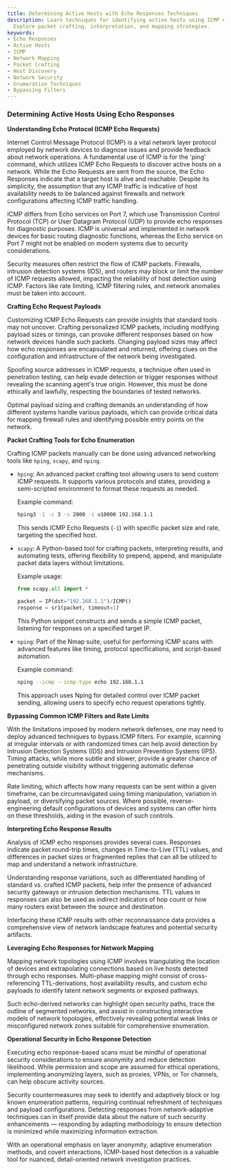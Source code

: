 ```yaml
---
title: Determining Active Hosts with Echo Responses Techniques
description: Learn techniques for identifying active hosts using ICMP echo responses.
  Explore packet crafting, interpretation, and mapping strategies.
keywords:
- Echo Responses
- Active Hosts
- ICMP
- Network Mapping
- Packet Crafting
- Host Discovery
- Network Security
- Enumeration Techniques
- Bypassing Filters
---
```


### Determining Active Hosts Using Echo Responses

**Understanding Echo Protocol (ICMP Echo Requests)**

Internet Control Message Protocol (ICMP) is a vital network layer protocol employed by network devices to diagnose issues and provide feedback about network operations. A fundamental use of ICMP is for the 'ping' command, which utilizes ICMP Echo Requests to discover active hosts on a network. While the Echo Requests are sent from the source, the Echo Responses indicate that a target host is alive and reachable. Despite its simplicity, the assumption that any ICMP traffic is indicative of host availability needs to be balanced against firewalls and network configurations affecting ICMP traffic handling.

ICMP differs from Echo services on Port 7, which use Transmission Control Protocol (TCP) or User Datagram Protocol (UDP) to provide echo responses for diagnostic purposes. ICMP is universal and implemented in network devices for basic routing diagnostic functions, whereas the Echo service on Port 7 might not be enabled on modern systems due to security considerations.

Security measures often restrict the flow of ICMP packets. Firewalls, intrusion detection systems (IDS), and routers may block or limit the number of ICMP requests allowed, impacting the reliability of host detection using ICMP. Factors like rate limiting, ICMP filtering rules, and network anomalies must be taken into account.

**Crafting Echo Request Payloads**

Customizing ICMP Echo Requests can provide insights that standard tools may not uncover. Crafting personalized ICMP packets, including modifying payload sizes or timings, can provoke different responses based on how network devices handle such packets. Changing payload sizes may affect how echo responses are encapsulated and returned, offering clues on the configuration and infrastructure of the network being investigated.

Spoofing source addresses in ICMP requests, a technique often used in penetration testing, can help evade detection or trigger responses without revealing the scanning agent's true origin. However, this must be done ethically and lawfully, respecting the boundaries of tested networks.

Optimal payload sizing and crafting demands an understanding of how different systems handle various payloads, which can provide critical data for mapping firewall rules and identifying possible entry points on the network.

**Packet Crafting Tools for Echo Enumeration**

Crafting ICMP packets manually can be done using advanced networking tools like `hping`, `scapy`, and `nping`.

- `hping`: An advanced packet crafting tool allowing users to send custom ICMP requests. It supports various protocols and states, providing a semi-scripted environment to format these requests as needed.
  
  Example command: 
  ```bash
  hping3 -1 -c 3 -s 2000 -i u10000 192.168.1.1
  ```
  This sends ICMP Echo Requests (`-1`) with specific packet size and rate, targeting the specified host.
  
- `scapy`: A Python-based tool for crafting packets, interpreting results, and automating tests, offering flexibility to prepend, append, and manipulate packet data layers without limitations.

  Example usage:
  ```python
  from scapy.all import *
  
  packet = IP(dst="192.168.1.1")/ICMP()
  response = sr1(packet, timeout=1)
  ```
  This Python snippet constructs and sends a simple ICMP packet, listening for responses on a specified target IP.

- `nping`: Part of the Nmap suite, useful for performing ICMP scans with advanced features like timing, protocol specifications, and script-based automation.
  
  Example command:
  ```bash
  nping --icmp --icmp-type echo 192.168.1.1
  ```
  This approach uses Nping for detailed control over ICMP packet sending, allowing users to specify echo request operations tightly.

**Bypassing Common ICMP Filters and Rate Limits**

With the limitations imposed by modern network defenses, one may need to deploy advanced techniques to bypass ICMP filters. For example, scanning at irregular intervals or with randomized times can help avoid detection by Intrusion Detection Systems (IDS) and Intrusion Prevention Systems (IPS). Timing attacks, while more subtle and slower, provide a greater chance of penetrating outside visibility without triggering automatic defense mechanisms.

Rate limiting, which affects how many requests can be sent within a given timeframe, can be circumnavigated using timing manipulation, variation in payload, or diversifying packet sources. Where possible, reverse-engineering default configurations of devices and systems can offer hints on these thresholds, aiding in the evasion of such controls.

**Interpreting Echo Response Results**

Analysis of ICMP echo responses provides several cues. Responses indicate packet round-trip times, changes in Time-to-Live (TTL) values, and differences in packet sizes or fragmented replies that can all be utilized to map and understand a network infrastructure.

Understanding response variations, such as differentiated handling of standard vs. crafted ICMP packets, help infer the presence of advanced security gateways or intrusion detection mechanisms. TTL values in responses can also be used as indirect indicators of hop count or how many routers exist between the source and destination.

Interfacing these ICMP results with other reconnaissance data provides a comprehensive view of network landscape features and potential security artifacts.

**Leveraging Echo Responses for Network Mapping**

Mapping network topologies using ICMP involves triangulating the location of devices and extrapolating connections based on live hosts detected through echo responses. Multi-phase mapping might consist of cross-referencing TTL-derivations, host availability results, and custom echo payloads to identify latent network segments or exposed pathways.

Such echo-derived networks can highlight open security paths, trace the outline of segmented networks, and assist in constructing interactive models of network topologies, effectively revealing potential weak links or misconfigured network zones suitable for comprehensive enumeration.

**Operational Security in Echo Response Detection**

Executing echo response-based scans must be mindful of operational security considerations to ensure anonymity and reduce detection likelihood. While permission and scope are assumed for ethical operations, implementing anonymizing layers, such as proxies, VPNs, or Tor channels, can help obscure activity sources.

Security countermeasures may seek to identify and adaptively block or log known enumeration patterns, requiring continual refreshment of techniques and payload configurations. Detecting responses from network-adaptive techniques can in itself provide data about the nature of such security enhancements — responding by adapting methodology to ensure detection is minimized while maximizing information extraction.

With an operational emphasis on layer anonymity, adaptive enumeration methods, and covert interactions, ICMP-based host detection is a valuable tool for nuanced, detail-oriented network investigation practices.
